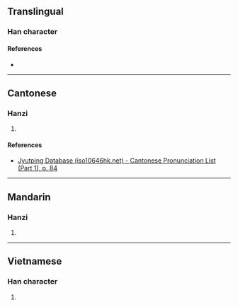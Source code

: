 {{character info/new}}
==Translingual==

===Han character===
{{Han char|rn=30|rad=口|as=16|sn=19|four=|canj=RMBG|ids=⿰口霍}}

====References====
* {{Han ref|kx=0213.471|dkj=04575|dj=0436.230|hdz=10701.200|uh=56AF|ud=22191}}

----

==Cantonese==

===Hanzi===
{{yue-hanzi|jyut=[[ho1]]|y=ho1}}

# {{rfdef|yue|sort=口16}}

====References====
* [http://www.iso10646hk.net/jp/document/download.jsp Jyutping Database (iso10646hk.net) - Cantonese Pronunciation List (Part 1), p. 84]

----

==Mandarin==

===Hanzi===
{{cmn-hanzi|pin=[[huò]] ([[huo4]])|wg=huo<sup>4</sup>}}

# {{rfdef|cmn|sort=口16}}

----

==Vietnamese==

===Han character===
{{vi-hantu|[[oác]]|rs=口16}}

# {{rfdef|vi|sort=口16}}